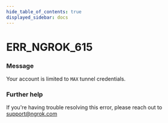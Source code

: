 ```yaml
---
hide_table_of_contents: true
displayed_sidebar: docs
---
```



# ERR_NGROK_615

### Message
Your account is limited to `MAX` tunnel credentials.

<ErrorDetails error='err_ngrok_615' />


### Further help
If you're having trouble resolving this error, please reach out to [support@ngrok.com](mailto:support@ngrok.com?subject=Help%20with%20ERR_NGROK_615)

